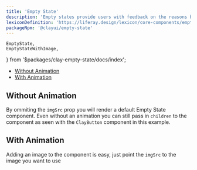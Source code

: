 ```yaml
---
title: 'Empty State'
description: 'Empty states provide users with feedback on the reasons behind the empty state and what they can do to move out of the empty state.'
lexiconDefinition: 'https://liferay.design/lexicon/core-components/empty-states/'
packageNpm: '@clayui/empty-state'
---
```


	EmptyState,
	EmptyStateWithImage,
} from '$packages/clay-empty-state/docs/index';

<div class="nav-toc-absolute">
<div class="nav-toc">

-   [Without Animation](#without-animation)
-   [With Animation](#with-animation)

</div>
</div>

## Without Animation

By ommiting the `imgSrc` prop you will render a default Empty State component.
Even without an animation you can still pass in `children` to the component as seen with the `ClayButton` component in this example.

<EmptyState />

## With Animation

Adding an image to the component is easy, just point the `imgSrc` to the image you want to use

<EmptyStateWithImage />
